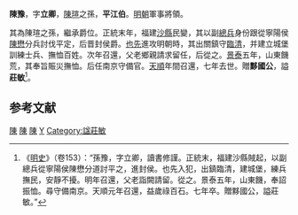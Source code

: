 {{Otheruses|subject=[[明朝|明朝]]軍事[[將領|將領]]}}
'''陳豫'''，字'''立卿'''，[[陳瑄|陳瑄]]之孫，'''平江伯'''。[[明朝|明朝]]軍事將領。

其為陳瑄之孫，繼承爵位。正統末年，福建[[沙縣|沙縣]]民變，其以副[[總兵|總兵]]身份跟從寧陽侯[[陳懋|陳懋]]分兵討伐平定，后晋封侯爵。[[也先|也先]]進攻明朝時，其出關鎮守[[臨清|臨清]]，并建立城堡訓練士兵、撫恤百姓。次年召還，父老鄉親請求留任，后從之。[[景泰_(明朝)|景泰]]五年，山東饑荒，其奉旨賑災撫恤。后任南京守備官。[[天顺_(明朝)|天順]]年間召還，七年去世。贈'''黟國公'''，謚'''莊敏'''<ref>《[[明史|明史]]》（卷153）：“孫豫，字立卿，讀書修謹。正統末，福建沙縣賊起，以副總兵從寧陽侯陳懋分道討平之，進封侯。也先入犯，出鎮臨清，建城堡，練兵撫民，安靜不擾。明年召還，父老詣闕請留。從之。景泰五年，山東饑，奉詔振恤。尋守備南京。天順元年召還，益歲祿百石。七年卒。贈黟國公，謚莊敏。”</ref>。

==参考文献==
{{wikisource|明史/卷153}}
{{Reflist}}

[[Category:明朝總兵官|陳]]
[[Category:明朝平江伯|陳]]
[[Category:明朝國公|陳]]
[[Category:陳姓|Y]]
[[Category:諡莊敏|Category:諡莊敏]]